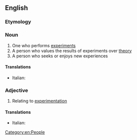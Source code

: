 ==English==

===Etymology===
{{suffix|en|experimental|ist}}

===Noun===
{{en-noun}}

# One who performs [[experiment]]s
# A person who values the results of experiments over [[theory]]
# A person who seeks or enjoys new experiences

====Translations====
{{checktrans-top}}
* Italian: {{t+check|it|sperimentalista}}
{{trans-mid}}
{{trans-bottom}}

===Adjective===
{{en-adj|-}}

# Relating to [[experimentation]]

====Translations====
{{trans-top}}
* Italian: {{t+|it|sperimentalista}}
{{trans-mid}}
{{trans-bottom}}

[[Category:en:People]]